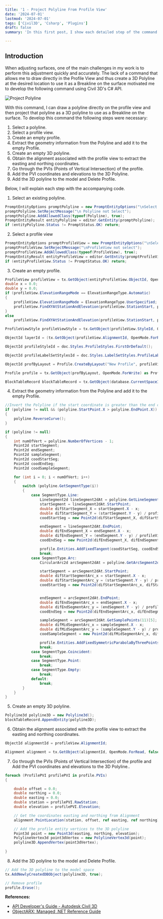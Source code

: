 ```yaml
---
title: '1 - Project Polyline From Profile View'
date: '2024-07-01'
lastmod: '2024-07-01'
tags: ['Civil3D', 'Csharp', 'Plugins']
draft: false
summary: 'In this first post, I show each detailed step of the command I created using the Civil3D C# API.'

---
```


## Introduction

When adjusting surfaces, one of the main challenges in my work is to perform this adjustment quickly and accurately.
The lack of a command that allows me to draw directly in the Profile View and thus create a 3D Polyline at the desired location
to use it as a Breakline on the surface motivated me to develop the following command using Civil 3D's C# API.

![Project Polyline](https://github.com/MatheusRamo/Project-Polyline/assets/54686264/bcb3a157-a9ce-4126-98ea-631e731ce1a6)

With this command, I can draw a polyline directly on the profile view and then project that polyline as a 3D polyline
to use as a Breakline on the surface. To develop this command the following steps were necessary:

1. Select a polyline.
2. Select a profile view.
3. Create an empty profile.
4. Extract the geometry information from the Polyline and add it to the empty Profile.
5. Create an empty 3D polyline.
6. Obtain the alignment associated with the profile view to extract the easting and northing coordinates.
7. Go through the PVIs (Points of Vertical Intersection) of the profile.
8. Add the PVI coordinates and elevations to the 3D Polyline.
9. Add the 3D polyline to the model and Delete Profile.

Below, I will explain each step with the accompanying code.

1. Select an existing polyline.

```csharp
PromptEntityOptions promptPolyline = new PromptEntityOptions("\nSelect a Polyline: ");
promptPolyline.SetRejectMessage("\n Polyline not Select");
promptPolyline.AddAllowedClass(typeof(Polyline), true);
PromptEntityResult entityPolyline = editor.GetEntity(promptPolyline);
if (entityPolyline.Status != PromptStatus.OK) return;
```

2. Select a profile view
```csharp
PromptEntityOptions promptProfileView = new PromptEntityOptions("\nSelect a profile view: ");
promptProfileView.SetRejectMessage("\nProfileView not select");
promptProfileView.AddAllowedClass(typeof(ProfileView), true);
PromptEntityResult entityProfileView = editor.GetEntity(promptProfileView);
if (entityProfileView.Status != PromptStatus.OK) return;
```

3. Create an empty profile.
```csharp
ProfileView profileView = tx.GetObject(entityProfileView.ObjectId, OpenMode.ForWrite) as ProfileView;
double x = 0.0;
double y = 0.0;
if (profileView.ElevationRangeMode == ElevationRangeType.Automatic)
{
    profileView.ElevationRangeMode = ElevationRangeType.UserSpecified;
    profileView.FindXYAtStationAndElevation(profileView.StationStart, profileView.ElevationMin, ref x, ref y);
}
else
    profileView.FindXYAtStationAndElevation(profileView.StationStart, profileView.ElevationMin, ref x, ref y);

ProfileViewStyle profileViewStyle = tx.GetObject(profileView.StyleId, OpenMode.ForRead) as ProfileViewStyle;

ObjectId layerId = (tx.GetObject(profileView.AlignmentId, OpenMode.ForRead) as Alignment).LayerId;

ObjectId profileStyleId = doc.Styles.ProfileStyles.FirstOrDefault();

ObjectId profileLabelSetStylesId = doc.Styles.LabelSetStyles.ProfileLabelSetStyles.FirstOrDefault();

ObjectId profByLayout = Profile.CreateByLayout("New Profile", profileView.AlignmentId, layerId, profileStyleId, profileLabelSetStylesId);

Profile profile = tx.GetObject(profByLayout, OpenMode.ForWrite) as Profile;

BlockTableRecord blockTableRecord = tx.GetObject(database.CurrentSpaceId, OpenMode.ForWrite) as BlockTableRecord;
```
4. Extract the geometry information from the Polyline and add it to the empty Profile.
```csharp
//Invert the Polyline if the start coordinate is greater than the end coordinate
if (polyline != null && (polyline.StartPoint.X > polyline.EndPoint.X))
{
    polyline.ReverseCurve();
}

if (polyline != null)
{
    int numOfVert = polyline.NumberOfVertices - 1;
    Point2d startSegment;
    Point2d endSegment;
    Point2d sampleSegment;
    Point2d coodStartSeg;
    Point2d coodEndSeg;
    Point2d coodSampleSegment;

    for (int i = 0; i < numOfVert; i++)
    {
        switch (polyline.GetSegmentType(i))
        {
            case SegmentType.Line:
                LineSegment2d lineSegment2dAt = polyline.GetLineSegment2dAt(i);
                startSegment = lineSegment2dAt.StartPoint;
                double difStartSegment_X = startSegment.X - x;
                double difStartSegment_Y = (startSegment.Y - y) / profileViewStyle.GraphStyle.VerticalExaggeration + profileView.ElevationMin;
                coodStartSeg = new Point2d(difStartSegment_X, difStartSegment_Y);

                endSegment = lineSegment2dAt.EndPoint;
                double difEndSegment_X = endSegment.X - x;
                double difEndSegment_Y = (endSegment.Y - y) / profileViewStyle.GraphStyle.VerticalExaggeration + profileView.ElevationMin;
                coodEndSeg = new Point2d(difEndSegment_X, difEndSegment_Y);

                profile.Entities.AddFixedTangent(coodStartSeg, coodEndSeg);
                break;
            case SegmentType.Arc:
                CircularArc2d arcSegment2dAt = polyline.GetArcSegment2dAt(i);

                startSegment = arcSegment2dAt.StartPoint;
                double difStartSegmentArc_x = startSegment.X - x;
                double difStartSegmentArc_y = (startSegment.Y - y) / profileViewStyle.GraphStyle.VerticalExaggeration + profileView.ElevationMin;
                coodStartSeg = new Point2d(difStartSegmentArc_x, difStartSegmentArc_y);


                endSegment = arcSegment2dAt.EndPoint;
                double difEndSegmentArc_x = endSegment.X - x;
                double difEndSegmentArc_y = (endSegment.Y - y) / profileViewStyle.GraphStyle.VerticalExaggeration + profileView.ElevationMin;
                coodEndSeg = new Point2d(difEndSegmentArc_x, difEndSegmentArc_x);

                sampleSegment = arcSegment2dAt.GetSamplePoints(11)[5];
                double difMidSegmentArc_x = sampleSegment.X - x;
                double difMidSegmentArc_y = (sampleSegment.Y - y) / profileViewStyle.GraphStyle.VerticalExaggeration + profileView.ElevationMin;
                coodSampleSegment = new Point2d(difMidSegmentArc_x, difMidSegmentArc_y);

                profile.Entities.AddFixedSymmetricParabolaByThreePoints(coodStartSeg, coodSampleSegment, coodEndSeg);
                break;
            case SegmentType.Coincident:
                break;
            case SegmentType.Point:
                break;
            case SegmentType.Empty:
                break;
            default:
                break;
        }
    }
}
```
5. Create an empty 3D polyline.
```csharp
Polyline3d polyline3D = new Polyline3d();
blockTableRecord.AppendEntity(polyline3D);
```

6. Obtain the alignment associated with the profile view to extract the easting and northing coordinates.
```csharp
ObjectId alignmentId = profileView.AlignmentId;

Alignment alignment = tx.GetObject(alignmentId, OpenMode.ForRead, false) as Alignment;
```
7. Go through the PVIs (Points of Vertical Intersection) of the profile and Add the PVI coordinates and elevations to the 3D Polyline..
```csharp
foreach (ProfilePVI profilePVI in profile.PVIs)
{

    double offset = 0.0;
    double northing = 0.0;
    double easting = 0.0;
    double station = profilePVI.RawStation;
    double elevation = profilePVI.Elevation;

    // Get the coordinates easting and northing from Alignment
    alignment.PointLocation(station, offset, ref easting, ref northing);

    // Add the profile entity vertices to the 3D polyline
    Point3d point = new Point3d(easting, northing, elevation);
    PolylineVertex3d point3dVertex = new PolylineVertex3d(point);
    polyline3D.AppendVertex(point3dVertex);
    
}
```
8. Add the 3D polyline to the model and Delete Profile.
```csharp
// Add the 3D polyline to the model space
tx.AddNewlyCreatedDBObject(polyline3D, true);

// Remove profile
profile.Erase();
```



**References:**

- [API Developer's Guide - Autodesk Civil 3D](https://help.autodesk.com/view/CIV3D/2024/ENU/?guid=GUID-DA303320-B66D-4F4F-A4F4-9FBBEC0754E0)
- [ObjectARX: Managed .NET Reference Guide](https://help.autodesk.com/view/OARX/2024/ENU/?guid=OARX-ManagedRefGuide-What_s_New)


[^1]: In the next posts, I will show how to compile this code and how to create an Interface on Civil 3D.